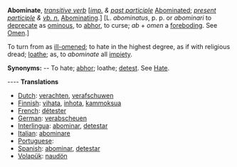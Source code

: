 '''Abominate''', ''[[transitive verb (part of speech)|transitive verb]]'' [''[[imp. (part of speech)|imp.]] & [[past participle (part of speech)|past participle]]'' [[Abominated]]; ''[[present participle (part of speech)|present participle]] & [[vb. n. (part of speech)|vb. n.]]'' [[Abominating]].] [L. ''abominatus'', p. p. or ''abominari'' to [[deprecate]] as [[ominous]], to [[abhor]], to curse; ''ab'' + ''omen'' a [[foreboding]]. See [[Omen]].]

To turn from as [[ill-omened]]; to hate in the highest degree, as if with religious dread; [[loathe]]; as, to ''abominate'' all [[impiety]].

'''Synonyms:''' -- To hate; [[abhor]]; loathe; [[detest]]. See [[Hate]].

---- 
'''Translations'''
* [[Dutch]]: [[verachten]], [[verafschuwen]]
* [[Finnish]]: [[vihata]], [[inhota]], [[kammoksua]]
* [[French]]: [[détester]] 
* [[German]]: [[verabscheuen]] 
* [[Interlingua]]: [[abominar]], [[detestar]] 
* [[Italian]]: [[abominare]] 
* [[Portuguese]]: [[]] 
* [[Spanish]]: [[abominar]], [[detestar]]
* [[Volapük]]: [[naudön]]